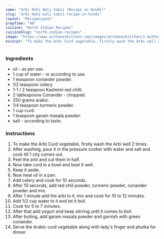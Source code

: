 ---
name: "Arbi Dahi Wali Sabzi (Recipe in Hindi)"
slug: "arbi-dahi-wali-sabzi-recipe-in-hindi"
layout: 'RecipeLayout'
prepTime: "40"
cuisine: "North Indian Recipes"
cuisineSlug: "north-indian-recipes"
image: "https://www.archanaskitchen.com/images/archanaskitchen/1-Author/Jyothi_Rajesh/Arbi_Dahi_Wali_Sabzi.jpg"
excerpt: "To make the Arbi Curd vegetable, firstly wash the Arbi well 2 times"
---

### Ingredients

-  oil - as per use.
-  1 cup of water - or according to use.
-  1 teaspoon coriander powder.
-  1/2 teaspoon celery.
-  1-1 / 2 teaspoon Kashmiri red chilli.
-  2 tablespoons Coriander - chopped.
- 250 grams arabic.
-  1/4 teaspoon turmeric powder.
-  1 cup curd.
-  1 teaspoon garam masala powder.
-  salt - according to taste.

### Instructions

1. To make the Arbi Curd vegetable, firstly wash the Arbi well 2 times.
1. After washing, pour it in the pressure cooker with water and salt and cook till 1 city comes out.
1. Peel the arbi and cut them in half.
1. Now take curd in a bowl and beat it well.
1. Keep it aside.
1. Now heat oil in a pan.
1. Add celery and cook for 10 seconds.
1. After 10 seconds, add red chili powder, turmeric powder, coriander powder and mix.
1. After 1 minute add the arbi to it, mix and cook for 10 to 12 minutes.
1. Add 1/2 cup water to it and let it boil.
1. Cook for 5 to 7 minutes.
1. After that add yogurt and keep stirring until it comes to boil.
1. After boiling, add garam masala powder and garnish with green coriander.
1. Serve the Arabic curd vegetable along with lady's finger and phulka for dinner.
